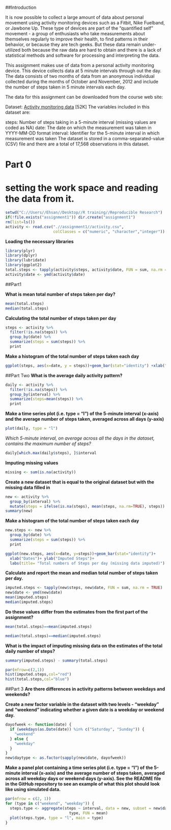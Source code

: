 
##Introduction

It is now possible to collect a large amount of data about personal movement using activity monitoring devices such as a Fitbit, Nike Fuelband, or Jawbone Up. These type of devices are part of the "quantified self" movement - a group of enthusiasts who take measurements about themselves regularly to improve their health, to find patterns in their behavior, or because they are tech geeks. But these data remain under-utilized both because the raw data are hard to obtain and there is a lack of statistical methods and software for processing and interpreting the data.

This assignment makes use of data from a personal activity monitoring device. This device collects data at 5 minute intervals through out the day. The data consists of two months of data from an anonymous individual collected during the months of October and November, 2012 and include the number of steps taken in 5 minute intervals each day.

The data for this assignment can be downloaded from the course web site:

Dataset: [Activity monitoring data](https://d396qusza40orc.cloudfront.net/repdata%2Fdata%2Factivity.zip) [52K]
The variables included in this dataset are:

steps: Number of steps taking in a 5-minute interval (missing values are coded as NA)
date: The date on which the measurement was taken in YYYY-MM-DD format
interval: Identifier for the 5-minute interval in which measurement was taken
The dataset is stored in a comma-separated-value (CSV) file and there are a total of 17,568 observations in this dataset.

# Part 0
# setting the work space and reading the data from it.
```{r}
setwd("C://Users//Ehsan//Desktop//R training//Reproducible Research")
if(!file.exists("assignment1")) dir.create("assignment1")
rm(list=ls())
activity <- read.csv(".//assignment1//activity.csv",
                     colClasses = c("numeric", "character","integer"))
```
**Loading the necessary libraries**

```{r}
library(plyr)
library(dplyr)
library(lubridate)
library(ggplot2)
total.steps <- tapply(activity$steps, activity$date, FUN = sum, na.rm = TRUE)
activity$date <- ymd(activity$date)
```

##Part1

**What is mean total number of steps taken per day?**
```{r}
mean(total.steps)
median(total.steps)
```

**Calculating the total number of steps taken per day**

```{r}
steps <- activity %>%
  filter(!is.na(steps)) %>%
  group_by(date) %>%
  summarize(steps = sum(steps)) %>%
  print  
```

**Make a histogram of the total number of steps taken each day**
```{r}
ggplot(steps, aes(x=date, y = steps))+geom_bar(stat="identity") +xlab("Dates")+ ylab("Steps")+ labs(title= "Total numbers of Steps per day")
```


##Part Two
**What is the average daily activity pattern?**
```{r}
daily <- activity %>%
  filter(!is.na(steps)) %>%
  group_by(interval) %>%
  summarize(steps=mean(steps)) %>%
  print
```

**Make a time series plot (i.e. type = "l") of the 5-minute interval (x-axis) and the average number of steps taken, averaged across all days (y-axis)**
```{r}
plot(daily, type = "l")
```
*Which 5-minute interval, on average across all the days in the dataset,*
*contains the maximum number of steps?*
```{r}
daily[which.max(daily$steps), ]$interval
```

**Imputing missing values**
```{r}
missing <- sum(is.na(activity))
```

**Create a new dataset that is equal to the original**
**dataset but with the missing data filled in**
```{r}
new <- activity %>%
  group_by(interval) %>%
  mutate(steps = ifelse(is.na(steps), mean(steps, na.rm=TRUE), steps))
summary(new)
```

**Make a histogram of the total number of steps taken each day**
```{r}
new.steps <- new %>%
  group_by(date) %>%
  summarize(steps = sum(steps)) %>%
  print 

ggplot(new.steps, aes(x=date, y=steps))+geom_bar(stat="identity")+ 
  xlab("Dates")+ ylab("Imputed Steps")+ 
  labs(title= "Total numbers of Steps per day (missing data imputed)")
```

**Calculate and report the mean and median total number of steps taken per day.**
```{r}
imputed.steps <- tapply(new$steps, new$date, FUN = sum, na.rm = TRUE)
new$date <- ymd(new$date)
mean(imputed.steps)
median(imputed.steps)
```

**Do these values differ from the estimates from the first part of the assignment?**
```{r}
mean(total.steps)==mean(imputed.steps)

median(total.steps)==median(imputed.steps)
```

**What is the impact of imputing missing data on**
**the estimates of the total daily number of steps?**
```{r}
summary(imputed.steps) - summary(total.steps)

par(mfrow=c(2,1))
hist(imputed.steps,col="red")
hist(total.steps,col="blue")
```

##Part 3
**Are there differences in activity patterns between weekdays and weekends?**

**Create a new factor variable in the dataset with two levels - "weekday" and** 
**"weekend" indicating whether a given date is a weekday or weekend day.**
```{r}
dayofweek <- function(date) {
  if (weekdays(as.Date(date)) %in% c("Saturday", "Sunday")) {
    "weekend"
  } else {
    "weekday"
  }
}
new$daytype <- as.factor(sapply(new$date, dayofweek))
```

**Make a panel plot containing a time series plot (i.e. type = "l") of** 
**the 5-minute interval (x-axis) and the average number of steps taken,** 
**averaged across all weekday days or weekend days (y-axis). See the**
**README file in the GitHub repository to see an example of what this plot should**
**look like using simulated data.**

```{r}
par(mfrow = c(2, 1))
for (type in c("weekend", "weekday")) {
  steps.type <- aggregate(steps ~ interval, data = new, subset = new$daytype == 
                            type, FUN = mean)
  plot(steps.type, type = "l", main = type)
}
```


